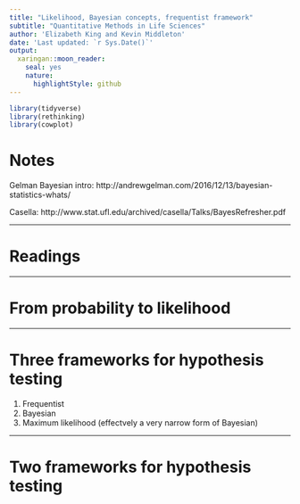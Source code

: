 ```yaml
---
title: "Likelihood, Bayesian concepts, frequentist framework"
subtitle: "Quantitative Methods in Life Sciences"
author: 'Elizabeth King and Kevin Middleton'
date: 'Last updated: `r Sys.Date()`'
output:
  xaringan::moon_reader:
    seal: yes
    nature:
      highlightStyle: github
---
```


```r
library(tidyverse)
library(rethinking)
library(cowplot)
```

# Notes

Gelman Bayesian intro: http://andrewgelman.com/2016/12/13/bayesian-statistics-whats/

Casella: http://www.stat.ufl.edu/archived/casella/Talks/BayesRefresher.pdf

---

# Readings

---

# From probability to likelihood

---

# Three frameworks for hypothesis testing

1. Frequentist
2. Bayesian
3. Maximum likelihood (effectvely a very narrow form of Bayesian)

---

# Two frameworks for hypothesis testing
